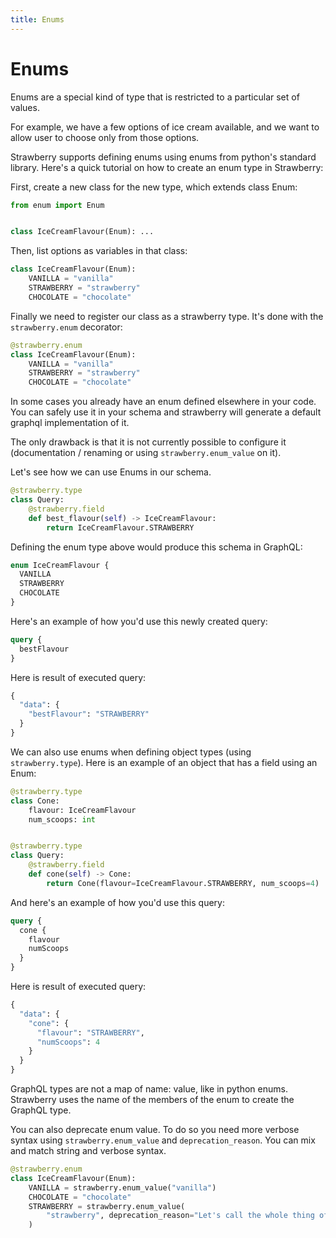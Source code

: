 ```yaml
---
title: Enums
---
```


# Enums

Enums are a special kind of type that is restricted to a particular set of
values.

For example, we have a few options of ice cream available, and we want to allow
user to choose only from those options.

Strawberry supports defining enums using enums from python's standard library.
Here's a quick tutorial on how to create an enum type in Strawberry:

First, create a new class for the new type, which extends class Enum:

```python
from enum import Enum


class IceCreamFlavour(Enum): ...
```

Then, list options as variables in that class:

```python
class IceCreamFlavour(Enum):
    VANILLA = "vanilla"
    STRAWBERRY = "strawberry"
    CHOCOLATE = "chocolate"
```

Finally we need to register our class as a strawberry type. It's done with the
`strawberry.enum` decorator:

```python
@strawberry.enum
class IceCreamFlavour(Enum):
    VANILLA = "vanilla"
    STRAWBERRY = "strawberry"
    CHOCOLATE = "chocolate"
```

<Note>


In some cases you already have an enum defined elsewhere in your code. You can
safely use it in your schema and strawberry will generate a default graphql
implementation of it.

The only drawback is that it is not currently possible to configure it
(documentation / renaming or using `strawberry.enum_value` on it).

</Note>


Let's see how we can use Enums in our schema.

```python
@strawberry.type
class Query:
    @strawberry.field
    def best_flavour(self) -> IceCreamFlavour:
        return IceCreamFlavour.STRAWBERRY
```

Defining the enum type above would produce this schema in GraphQL:

```graphql
enum IceCreamFlavour {
  VANILLA
  STRAWBERRY
  CHOCOLATE
}
```

Here's an example of how you'd use this newly created query:

```graphql
query {
  bestFlavour
}
```

Here is result of executed query:

```graphql
{
  "data": {
    "bestFlavour": "STRAWBERRY"
  }
}
```

We can also use enums when defining object types (using `strawberry.type`). Here
is an example of an object that has a field using an Enum:

```python
@strawberry.type
class Cone:
    flavour: IceCreamFlavour
    num_scoops: int


@strawberry.type
class Query:
    @strawberry.field
    def cone(self) -> Cone:
        return Cone(flavour=IceCreamFlavour.STRAWBERRY, num_scoops=4)
```

And here's an example of how you'd use this query:

```graphql
query {
  cone {
    flavour
    numScoops
  }
}
```

Here is result of executed query:

```graphql
{
  "data": {
    "cone": {
      "flavour": "STRAWBERRY",
      "numScoops": 4
    }
  }
}
```

<Note>


GraphQL types are not a map of name: value, like in python enums. Strawberry
uses the name of the members of the enum to create the GraphQL type.

</Note>


You can also deprecate enum value. To do so you need more verbose syntax using
`strawberry.enum_value` and `deprecation_reason`. You can mix and match string
and verbose syntax.

```python
@strawberry.enum
class IceCreamFlavour(Enum):
    VANILLA = strawberry.enum_value("vanilla")
    CHOCOLATE = "chocolate"
    STRAWBERRY = strawberry.enum_value(
        "strawberry", deprecation_reason="Let's call the whole thing off"
    )
```
